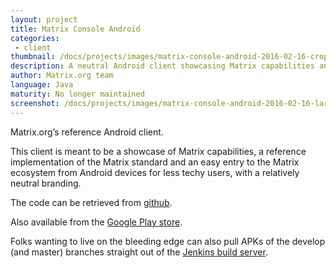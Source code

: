 ```yaml
---
layout: project
title: Matrix Console Android
categories: 
 - client
thumbnail: /docs/projects/images/matrix-console-android-2016-02-16-cropped.png
description: A neutral Android client showcasing Matrix capabilities and implementation.
author: Matrix.org team
language: Java
maturity: No longer maintained
screenshot: /docs/projects/images/matrix-console-android-2016-02-16-large.png
---
```


Matrix.org’s reference Android client.

This client is meant to be a showcase of Matrix capabilities, a reference implementation of the Matrix standard and an easy entry to the Matrix ecosystem from Android devices for less techy users,  with a relatively neutral branding.

The code can be retrieved from [github](https://github.com/matrix-org/matrix-android-console).

Also available from the [Google Play store](https://play.google.com/store/apps/details?id=org.matrix.androidsdk.alpha).

Folks wanting to live on the bleeding edge can also pull APKs of the develop (and master) branches straight out of the [Jenkins build server](https://matrix.org/jenkins/job/AndroidConsoleDevelop/).
